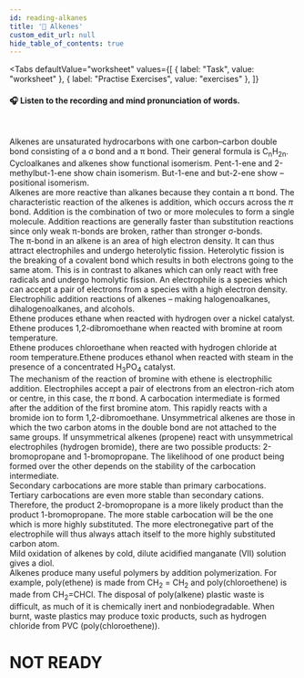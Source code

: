 ```yaml
---
id: reading-alkanes
title: '📝 Alkenes'
custom_edit_url: null
hide_table_of_contents: true
---
```



<Tabs
  defaultValue="worksheet"
  values={[
    { label: "Task", value: "worksheet" },
    { label: "Practise Exercises", value: "exercises" },
  ]}
>
<TabItem value="worksheet">

#### 🎧️ Listen to the recording and mind pronunciation of words.

<ReactPlayer
  url='/media/510.bf49b066.mp3'
  width='100ww'
  height='40px'
  controls={true}
/>

<br />

Alkenes are unsaturated hydrocarbons with one carbon–carbon double bond consisting of a σ bond and a π bond. Their general formula is C<sub>n</sub>H<sub>2n</sub>.  
Cycloalkanes and alkenes show functional isomerism. Pent-1-ene and 2-methylbut-1-ene show chain isomerism. But-1-ene and but-2-ene show – positional isomerism.  
Alkenes are more reactive than alkanes because they contain a π bond. The characteristic reaction of the alkenes is addition, which occurs across the _π_ bond. Addition is the combination of two or more molecules to form a single molecule. Addition reactions are generally faster than substitution reactions since only weak π-bonds are broken, rather than stronger σ-bonds.  
The π-bond in an alkene is an area of high electron density. It can thus attract electrophiles and undergo heterolytic fission. Heterolytic fission is the breaking of a covalent bond which results in both electrons going to the same atom. This is in contrast to alkanes which can only react with free radicals and undergo homolytic fission. An electrophile is a species which can accept a pair of electrons from a species with a high electron density.
Electrophilic addition reactions of alkenes – making halogenoalkanes, dihalogenoalkanes, and alcohols.  
Ethene produces ethane when reacted with hydrogen over a nickel catalyst.  
Ethene produces 1,2-dibromoethane when reacted with bromine at room temperature.  
Ethene produces chloroethane when reacted with hydrogen chloride at room temperature.Ethene produces ethanol when reacted with steam in the presence of a concentrated H<sub>3</sub>PO<sub>4</sub> catalyst.  
The mechanism of the reaction of bromine with ethene is electrophilic addition. Electrophiles accept a pair of electrons from an electron-rich atom or centre, in this case, the _π_ bond. A carbocation intermediate is formed after the addition of the first bromine atom. This rapidly reacts with a bromide ion to form 1,2-dibromoethane. Unsymmetrical alkenes are those in which the two carbon atoms in the double bond are not attached to the same groups. If unsymmetrical alkenes (propene) react with unsymmetrical electrophiles (hydrogen bromide), there are two possible products: 2-bromopropane and 1-bromopropane. The likelihood of one product being formed over the other depends on the stability of the carbocation intermediate.  
Secondary carbocations are more stable than primary carbocations. Tertiary carbocations are even more stable than secondary cations. Therefore, the product 2-bromopropane is a more likely product than the product 1-bromopropane. The more stable carbocation will be the one which is more highly substituted. The more electronegative part of the electrophile will thus always attach itself to the more highly substituted carbon atom.  
Mild oxidation of alkenes by cold, dilute acidified manganate (VII) solution gives a diol.  
Alkenes produce many useful polymers by addition polymerization. For example, poly(ethene) is made from CH<sub>2</sub> = CH<sub>2</sub> and poly(chloroethene) is made from CH<sub>2</sub>=CHCl. The disposal of poly(alkene) plastic waste is difficult, as much of it is chemically inert and nonbiodegradable. When burnt, waste plastics may produce toxic products, such as hydrogen chloride from PVC (poly(chloroethene)).

</TabItem>

<TabItem value="exercises">

# NOT READY

</TabItem>
</Tabs>
